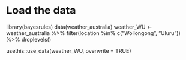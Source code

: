 # Load the data
library(bayesrules)
data(weather_australia)
weather_WU <- weather_australia %>% 
  filter(location %in% c("Wollongong", "Uluru")) %>%
  droplevels()

usethis::use_data(weather_WU, overwrite = TRUE)
